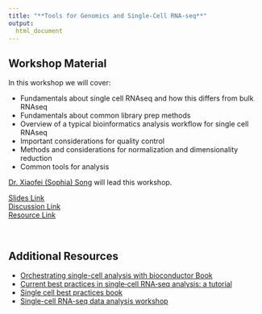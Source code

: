 ```yaml
---
title: "**Tools for Genomics and Single-Cell RNA-seq**"
output:
  html_document
---
```



## Workshop Material

In this workshop we will cover:

- Fundamentals about single cell RNAseq and how this differs from bulk RNAseq
- Fundamentals about common library prep methods
- Overview of a typical bioinformatics analysis workflow for single cell RNAseq
- Important considerations for quality control
- Methods and considerations for normalization and dimensionality reduction
- Common tools for analysis

[Dr. Xiaofei (Sophia) Song](https://www.moffitt.org/research-science/researchers/xiaofei-song/) will lead this workshop.

<div class = "link_button"><a href="https://docs.google.com/presentation/d/18H84ScncbbRA9KovjfkEULtmWVuOAu6mW7mGjl5BxR8/edit?usp=sharing" target="_blank"> Slides Link</a></div>

<div class = "slido_button"><a href="https://app.sli.do/event/ftRxxSsRxixDYZotJt3VxD" target="_blank"> Discussion Link </a></div>

<div class = "resource_button"><a 
href="https://usegalaxy.org/login/start?redirect=None" target="_blank"> Resource Link </a></div>
<br>

## Additional Resources

- [Orchestrating single-cell analysis with bioconductor Book](https://bioconductor.org/books/release/OSCA/)
- [Current best practices in single‐cell RNA‐seq analysis: a tutorial](https://www.embopress.org/doi/full/10.15252/msb.20188746)
- [Single cell best practices book](https://www.sc-best-practices.org/preamble.html)
- [Single-cell RNA-seq data analysis workshop](https://hbctraining.github.io/scRNA-seq_online/)

